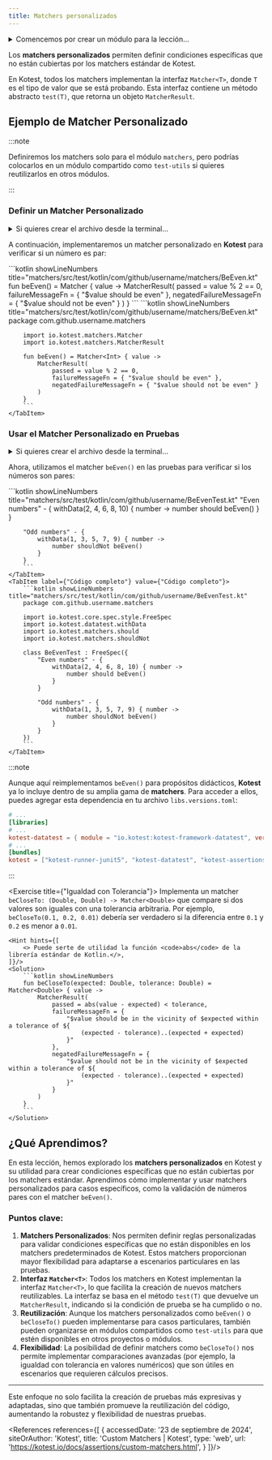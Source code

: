 ```yaml
---
title: Matchers personalizados
---
```


<ReadingTime/>
<GithubRepoLink user={"r8vnhill"} repo={"assertions-kt"}/>

<details>
    <summary>
        Comencemos por crear un módulo para la lección...
    </summary>

    <Tabs groupId={"os"}>
        <TabItem value="Windows" label="Windows">
            ```powershell
            New-Item -Path 'matchers' -ItemType 'Directory' -Force
            'Intentionally left blank' |
                Out-File -FilePath 'matchers\build.gradle.kts'
            ```
        </TabItem>
        <TabItem value="Windows (corto)" label="Windows (corto)">
            ```powershell
            md matchers
            'Intentionally left blank' > 'matchers\build.gradle.kts'
            ```
        </TabItem>
        <TabItem value="Linux/Mac" label="Linux/Mac">
            ```bash
            mkdir matchers
            echo 'Intentionally left blank' > 'matchers/build.gradle.kts'
            ```
        </TabItem>
    </Tabs>

    Recuerda agregar el nuevo módulo al archivo `settings.gradle.kts`.
</details>

Los **matchers personalizados** permiten definir condiciones específicas que no están cubiertas por los matchers estándar de Kotest.

En Kotest, todos los matchers implementan la interfaz `Matcher<T>`, donde `T` es el tipo de valor que se está probando. Esta interfaz contiene un método abstracto `test(T)`, que retorna un objeto `MatcherResult`.

## Ejemplo de Matcher Personalizado

:::note

Definiremos los matchers solo para el módulo `matchers`, pero podrías colocarlos en un módulo compartido como `test-utils` si quieres reutilizarlos en otros módulos.

:::

### Definir un Matcher Personalizado

<details>
    <summary>
        Si quieres crear el archivo desde la terminal...
    </summary>

    <Tabs groupId={"os"}>
        <TabItem value="Windows" label="Windows">
            ```powershell
            $Group = 'com\github\username'
            ```
            
            ```powershell
            $MatchersDir = "matchers\src\test\kotlin\$Group\matchers"
            New-Item -Path "$MatchersDir\BeEven.kt" -ItemType 'File' -Force
            ```
        </TabItem>
        <TabItem value={"Windows (corto)"} label={"Windows (corto)"}>
            ```powershell
            $Group = 'com\github\username'
            ```
            
            ```powershell
            $MatchersDir = "matchers\src\test\kotlin\$Group\matchers"
            ni "$MatchersDir\BeEven.kt" -i 'f' -f
            ```
        </TabItem>
        <TabItem value="Linux/Mac" label="Linux/Mac">
            ```bash
            GROUP="com/github/username"
            ```
            
            ```powershell
            MATCHERS_DIR="matchers/src/test/kotlin/$GROUP/matchers"
            mkdir -p $MATCHERS_DIR
            touch "$MATCHERS_DIR/BeEven.kt"
            ```
        </TabItem>
    </Tabs>
</details>

A continuación, implementaremos un matcher personalizado en **Kotest** para verificar si un número es par:

<Tabs>
    <TabItem label={"Código esencial"} value={"Código esencial"}>
        ```kotlin showLineNumbers title="matchers/src/test/kotlin/com/github/username/matchers/BeEven.kt"
        fun beEven() = Matcher<Int> { value ->
            MatcherResult(
                passed = value % 2 == 0,
                failureMessageFn = { "$value should be even" },
                negatedFailureMessageFn = { "$value should not be even" }
            )
        }
        ```
    </TabItem>
    <TabItem label={"Código completo"} value={"Código completo"}>
        ```kotlin showLineNumbers title="matchers/src/test/kotlin/com/github/username/matchers/BeEven.kt"
        package com.github.username.matchers

        import io.kotest.matchers.Matcher
        import io.kotest.matchers.MatcherResult

        fun beEven() = Matcher<Int> { value ->
            MatcherResult(
                passed = value % 2 == 0,
                failureMessageFn = { "$value should be even" },
                negatedFailureMessageFn = { "$value should not be even" }
            )
        }
        ```
    </TabItem>
</Tabs>

### Usar el Matcher Personalizado en Pruebas

<details>
    <summary>
        Si quieres crear el archivo desde la terminal...
    </summary>

    <Tabs groupId={"os"}>
        <TabItem value="Windows" label="Windows">
            ```powershell
            New-Item -Path "$MatchersDir\BeEvenTest.kt" -ItemType 'File' -Force
            ```
        </TabItem>
        <TabItem value={"Windows (corto)"} label={"Windows (corto)"}>
            ```powershell
            ni "$MatchersDir\BeEvenTest.kt" -i 'File' -f
            ```
        </TabItem>
        <TabItem value="Linux/Mac" label="Linux/Mac">
            ```bash
            touch "$MATCHERS_DIR/BeEvenTest"
            ```
        </TabItem>
    </Tabs>
</details>

Ahora, utilizamos el matcher `beEven()` en las pruebas para verificar si los números son pares:

<Tabs>
    <TabItem label={"Código esencial"} value={"Código esencial"}>
        ```kotlin showLineNumbers title="matchers/src/test/kotlin/com/github/username/BeEvenTest.kt"
        "Even numbers" - {
            withData(2, 4, 6, 8, 10) { number ->
                number should beEven()
            }
        }

        "Odd numbers" - {
            withData(1, 3, 5, 7, 9) { number ->
                number shouldNot beEven()
            }
        }
        ```
    </TabItem>
    <TabItem label={"Código completo"} value={"Código completo"}>
        ```kotlin showLineNumbers title="matchers/src/test/kotlin/com/github/username/BeEvenTest.kt"
        package com.github.username.matchers

        import io.kotest.core.spec.style.FreeSpec
        import io.kotest.datatest.withData
        import io.kotest.matchers.should
        import io.kotest.matchers.shouldNot

        class BeEvenTest : FreeSpec({
            "Even numbers" - {
                withData(2, 4, 6, 8, 10) { number ->
                    number should beEven()
                }
            }

            "Odd numbers" - {
                withData(1, 3, 5, 7, 9) { number ->
                    number shouldNot beEven()
                }
            }
        })
        ```
    </TabItem>
</Tabs>

:::note

Aunque aquí reimplementamos `beEven()` para propósitos didácticos, **Kotest** ya lo incluye dentro de su amplia gama de **matchers**. Para acceder a ellos, puedes agregar esta dependencia en tu archivo `libs.versions.toml`:

```toml title="libs.versions.toml"
# ...
[libraries]
# ...
kotest-datatest = { module = "io.kotest:kotest-framework-datatest", version.ref = "kotest" }
# ...
[bundles]
kotest = ["kotest-runner-junit5", "kotest-datatest", "kotest-assertions-core"]
```

:::

<Exercise title={"Igualdad con Tolerancia"}>
    Implementa un matcher ``beCloseTo: (Double, Double) -> Matcher<Double>`` que compare si dos valores son iguales con una tolerancia arbitraria. Por ejemplo, ``beCloseTo(0.1, 0.2, 0.01)`` debería ser verdadero si la diferencia entre ``0.1`` y ``0.2`` es menor a ``0.01``.

    <Hint hints={[
        <> Puede serte de utilidad la función <code>abs</code> de la librería estándar de Kotlin.</>,
    ]}/>
    <Solution>
        ```kotlin showLineNumbers
        fun beCloseTo(expected: Double, tolerance: Double) = Matcher<Double> { value ->
            MatcherResult(
                passed = abs(value - expected) < tolerance,
                failureMessageFn = {
                    "$value should be in the vicinity of $expected within a tolerance of ${
                        (expected - tolerance)..(expected + expected)
                    }"
                },
                negatedFailureMessageFn = {
                    "$value should not be in the vicinity of $expected within a tolerance of ${
                        (expected - tolerance)..(expected + expected)
                    }"
                }
            )
        }
        ```
    </Solution>
</Exercise>

## ¿Qué Aprendimos?

En esta lección, hemos explorado los **matchers personalizados** en Kotest y su utilidad para crear condiciones específicas que no están cubiertas por los matchers estándar. Aprendimos cómo implementar y usar matchers personalizados para casos específicos, como la validación de números pares con el matcher `beEven()`.

### Puntos clave:

1. **Matchers Personalizados**: Nos permiten definir reglas personalizadas para validar condiciones específicas que no están disponibles en los matchers predeterminados de Kotest. Estos matchers proporcionan mayor flexibilidad para adaptarse a escenarios particulares en las pruebas.
2. **Interfaz `Matcher<T>`**: Todos los matchers en Kotest implementan la interfaz `Matcher<T>`, lo que facilita la creación de nuevos matchers reutilizables. La interfaz se basa en el método `test(T)` que devuelve un `MatcherResult`, indicando si la condición de prueba se ha cumplido o no.
3. **Reutilización**: Aunque los matchers personalizados como `beEven()` o `beCloseTo()` pueden implementarse para casos particulares, también pueden organizarse en módulos compartidos como `test-utils` para que estén disponibles en otros proyectos o módulos.
4. **Flexibilidad**: La posibilidad de definir matchers como `beCloseTo()` nos permite implementar comparaciones avanzadas (por ejemplo, la igualdad con tolerancia en valores numéricos) que son útiles en escenarios que requieren cálculos precisos.

---

Este enfoque no solo facilita la creación de pruebas más expresivas y adaptadas, sino que también promueve la reutilización del código, aumentando la robustez y flexibilidad de nuestras pruebas.

<div className="language-card-container">
    <LanguageCard
        logoSrc="https://chaijs.com/img/chai-logo.png"
        language="JavaScript: Chai"
        link="/docs/testing/matchers/custom/chai"
    />
    <LanguageCard
        logoSrc="https://upload.wikimedia.org/wikipedia/en/2/22/Logo_jasmine.svg"
        language="JavaScript: Jasmine"
        link="/docs/testing/matchers/custom/jasmine"
    />
    <LanguageCard
        logoSrc="https://hamcrest.org/images/logo.jpg"
        language="JVM: Hamcrest"
        link="/docs/testing/matchers/custom/hamcrest"
    />
</div>

<References references={[
    {
        accessedDate: '23 de septiembre de 2024',
        siteOrAuthor: 'Kotest',
        title: 'Custom Matchers | Kotest',
        type: 'web',
        url: 'https://kotest.io/docs/assertions/custom-matchers.html',
    }
]}/>
